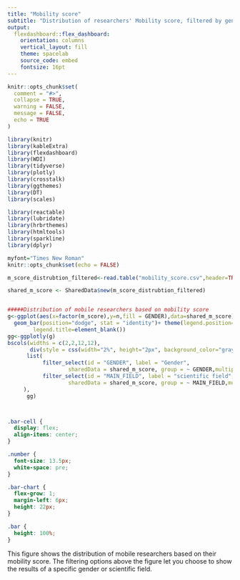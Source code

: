 ```yaml
---
title: "Mobility score"
subtitle: "Distribution of researchers' Mobility score, filtered by gender and field!"
output:
  flexdashboard::flex_dashboard:
    orientation: columns
    vertical_layout: fill
    theme: spacelab
    source_code: embed
    fontsize: 16pt
---
```


```r
knitr::opts_chunk$set(
  comment = "#>",
  collapse = TRUE,
  warning = FALSE,
  message = FALSE,
  echo = TRUE
)
```

```r
library(knitr)
library(kableExtra)
library(flexdashboard)
library(WDI)
library(tidyverse)
library(plotly)
library(crosstalk)
library(ggthemes)
library(DT)
library(scales)

library(reactable)
library(lubridate)
library(hrbrthemes)
library(htmltools)
library(sparkline)
library(dplyr)

myfont="Times New Roman"
knitr::opts_chunk$set(echo = FALSE)

m_score_distrubtion_filtered<-read.table("mobility_score.csv",header=TRUE,sep=",",quote="\r",dec = ".")

shared_m_score <- SharedData$new(m_score_distrubtion_filtered)


#####Distribution of mobile researchers based on mobility score
g<-ggplot(aes(x=factor(m_score),y=n,fill = GENDER),data=shared_m_score)+
  geom_bar(position="dodge", stat = "identity")+ theme(legend.position="top",
        legend.title=element_blank())
gg<-ggplotly(g)
bscols(widths = c(2,2,12,12),
       div(style = css(width="2%", height="2px", background_color="gray")),
      list(
           filter_select(id = "GENDER", label = "Gender",
                   sharedData = shared_m_score, group = ~ GENDER,multiple=T,allLevels = FALSE),
           filter_select(id = "MAIN_FIELD", label = "scientific field",
                   sharedData = shared_m_score, group = ~ MAIN_FIELD,multiple=F,allLevels = FALSE)
     ),
      gg)




```

```css
.bar-cell {
  display: flex;
  align-items: center;
}

.number {
  font-size: 13.5px;
  white-space: pre;
}

.bar-chart {
  flex-grow: 1;
  margin-left: 6px;
  height: 22px;
}

.bar {
  height: 100%;
}
```

This figure shows the distribution of mobile researchers based on their mobility score. The filtering options above the figure let you choose to show the results of a specific gender or scientific field.
